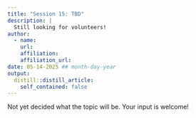 ```yaml
---
title: "Session 15: TBD"
description: |
  Still looking for volunteers!
author:
  - name: 
    url:
    affiliation: 
    affiliation_url: 
date: 05-14-2025 ## month-day-year
output:
  distill::distill_article:
    self_contained: false
---
```


Not yet decided what the topic will be. Your input is welcome!




